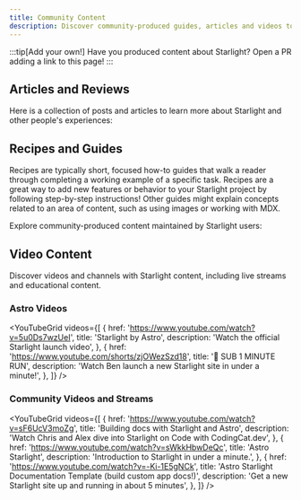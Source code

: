 ```yaml
---
title: Community Content
description: Discover community-produced guides, articles and videos to help you learn and build with Starlight!
---
```


:::tip[Add your own!]
Have you produced content about Starlight?
Open a PR adding a link to this page!
:::


## Articles and Reviews

Here is a collection of posts and articles to learn more about Starlight and other people's experiences:

<CardGrid>
	<LinkCard
		href="https://devm.io/open-source/starlight-astro"
		title="Static Site Generation with Starlight"
		description="“No idea is too big or too small when designing components” — an interview with Chris Swithinbank, Starlight Lead"
	/>
	<LinkCard
		href="https://frontendatscale.com/blog/hybrid-frontend-architecture/"
		title="Hybrid Frontend Architecture with Astro and Starlight"
		description="Maxi Ferreira and Ben Holmes build a docs site with Starlight, TinaCMS, and an interactive API Playground with authentication."
	/>
	<LinkCard
		href="https://www.olets.dev/posts/comparing-docs-site-builders-vuepress-vs-starlight/"
		title="Comparing docs site builders: VuePress vs Starlight"
		description="How do these two frameworks measure up?"
	/>
</CardGrid>

## Recipes and Guides

Recipes are typically short, focused how-to guides that walk a reader through completing a working example of a specific task. Recipes are a great way to add new features or behavior to your Starlight project by following step-by-step instructions! Other guides might explain concepts related to an area of content, such as using images or working with MDX.

Explore community-produced content maintained by Starlight users:

<CardGrid>
	<LinkCard
		href="https://www.webpro.nl/scraps/versioned-docs-with-starlight-and-vercel"
		title="Versioned documentation with Starlight & Vercel"
		description="A guide to implementing separate versions of documentation for each major version of a project"
	/>
	<LinkCard
		href="https://hideoo.dev/notes/starlight-heading-links"
		title="Add links to Starlight headings"
		description="A guide to using a rehype plugin to share links to specific sections of your documentation"
	/>
	<LinkCard
		href="https://blog.otterlord.dev/posts/starlight-sponsors/"
		title="Add sponsors to your Starlight site"
		description="A guide to implement a custom sponsors component in your documentation sidebar"
	/>
	<LinkCard
		href="https://hideoo.dev/notes/starlight-og-images"
		title="Add Open Graph images to Starlight"
		description="A guide to generating social images and the corresponding meta tags for your pages"
	/>
	<LinkCard
		href="https://hideoo.dev/notes/starlight-third-party-icon-sets"
		title="Use third-party icon sets in Starlight"
		description="A guide to using unplugin-icons to expand the selection of available icons for Starlight"
	/>
	<LinkCard
		href="https://hideoo.dev/notes/starlight-custom-html-head"
		title="Edit the HTML head of Starlight pages"
		description="Learn how to add common head content such as web analytics, fonts, and scripts"
	/>
	<LinkCard
		href="https://dev.to/mrrobot/publishing-documentation-with-astro-starlight-691"
		title="Publishing Documentation with Astro Starlight"
		description="Getting started with Starlight documentation"
	/>
	<LinkCard
		href="https://events-3bg.pages.dev/jotter/starlight/guide/"
		title="Enable View Transitions"
		description="Get that SPA-like look and feel with the Bag of Tricks’ view transitions support"
	/>
</CardGrid>

## Video Content

Discover videos and channels with Starlight content, including live streams and educational content.


### Astro Videos

<YouTubeGrid
	videos={[
		{
			href: 'https://www.youtube.com/watch?v=5u0Ds7wzUeI',
			title: 'Starlight by Astro',
			description: 'Watch the official Starlight launch video',
		},
		{
			href: 'https://www.youtube.com/shorts/zjOWezSzd18',
			title: '🌟 SUB 1 MINUTE RUN',
			description: 'Watch Ben launch a new Starlight site in under a minute!',
		},
	]}
/>

### Community Videos and Streams

<YouTubeGrid
	videos={[
		{
			href: 'https://www.youtube.com/watch?v=sF6UcV3moZg',
			title: 'Building docs with Starlight and Astro',
			description:
				'Watch Chris and Alex dive into Starlight on Code with CodingCat.dev',
		},
		{
			href: 'https://www.youtube.com/watch?v=sWkkHbwDeQc',
			title: 'Astro Starlight',
			description: 'Introduction to Starlight in under a minute.',
		},
		{
			href: 'https://www.youtube.com/watch?v=-Ki-1E5gNCk',
			title: 'Astro Starlight Documentation Template (build custom app docs!)',
			description: 'Get a new Starlight site up and running in about 5 minutes',
		},
	]}
/>
